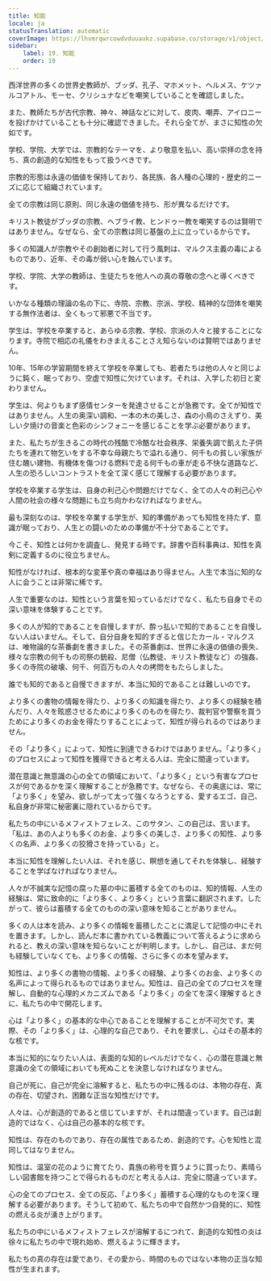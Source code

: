 ```yaml
---
title: 知能
locale: ja
statusTranslation: automatic
coverImage: https://lhvmrqwrcowdvduuaukz.supabase.co/storage/v1/object/public/strapi-uploads/small_cover-educacion-fundamental.webp-2d51a7828a2b1309555be27f7e2a61a0.webp
sidebar:
    label: 19. 知能
    order: 19
---
```

西洋世界の多くの世界史教師が、ブッダ、孔子、マホメット、ヘルメス、ケツァルコアトル、モーセ、クリシュナなどを嘲笑していることを確認しました。

また、教師たちが古代宗教、神々、神話などに対して、皮肉、嘲弄、アイロニーを投げかけていることも十分に確認できました。それら全てが、まさに知性の欠如です。

学校、学院、大学では、宗教的なテーマを、より敬意を払い、高い崇拝の念を持ち、真の創造的な知性をもって扱うべきです。

宗教的形態は永遠の価値を保持しており、各民族、各人種の心理的・歴史的ニーズに応じて組織されています。

全ての宗教は同じ原則、同じ永遠の価値を持ち、形が異なるだけです。

キリスト教徒がブッダの宗教、ヘブライ教、ヒンドゥー教を嘲笑するのは賢明ではありません。なぜなら、全ての宗教は同じ基盤の上に立っているからです。

多くの知識人が宗教やその創始者に対して行う風刺は、マルクス主義の毒によるものであり、近年、その毒が弱い心を蝕んでいます。

学校、学院、大学の教師は、生徒たちを他人への真の尊敬の念へと導くべきです。

いかなる種類の理論の名の下に、寺院、宗教、宗派、学校、精神的な団体を嘲笑する無作法者は、全くもって邪悪で不当です。

学生は、学校を卒業すると、あらゆる宗教、学校、宗派の人々と接することになります。寺院で相応の礼儀をわきまえることさえ知らないのは賢明ではありません。

10年、15年の学習期間を終えて学校を卒業しても、若者たちは他の人々と同じように鈍く、眠っており、空虚で知性に欠けています。それは、入学した初日と変わりません。

学生は、何よりもまず感情センターを発達させることが急務です。全てが知性ではありません。人生の奥深い調和、一本の木の美しさ、森の小鳥のさえずり、美しい夕焼けの音楽と色彩のシンフォニーを感じることを学ぶ必要があります。

また、私たちが生きるこの時代の残酷で冷酷な社会秩序、栄養失調で飢えた子供たちを連れて物乞いをする不幸な母親たちで溢れる通り、何千もの貧しい家族が住む醜い建物、有機体を傷つける燃料で走る何千もの車が走る不快な道路など、人生の恐ろしいコントラストを全て深く感じて理解する必要があります。

学校を卒業する学生は、自身の利己心や問題だけでなく、全ての人々の利己心や人間の社会の様々な問題にも立ち向かわなければなりません。

最も深刻なのは、学校を卒業する学生が、知的準備があっても知性を持たず、意識が眠っており、人生との闘いのための準備が不十分であることです。

今こそ、知性とは何かを調査し、発見する時です。辞書や百科事典は、知性を真剣に定義するのに役立ちません。

知性がなければ、根本的な変革や真の幸福はあり得ません。人生で本当に知的な人に会うことは非常に稀です。

人生で重要なのは、知性という言葉を知っているだけでなく、私たち自身でその深い意味を体験することです。

多くの人が知的であることを自慢しますが、酔っ払いで知的であることを自慢しない人はいません。そして、自分自身を知的すぎると信じたカール・マルクスは、唯物論的な茶番劇を書きました。その茶番劇は、世界に永遠の価値の喪失、様々な宗教の何千もの司祭の銃殺、尼僧（仏教徒、キリスト教徒など）の強姦、多くの寺院の破壊、何千、何百万もの人々の拷問をもたらしました。

誰でも知的であると自慢できますが、本当に知的であることは難しいのです。

より多くの書物の情報を得たり、より多くの知識を得たり、より多くの経験を積んだり、人々を眩惑させるためにより多くのものを得たり、裁判官や警察を買うためにより多くのお金を得たりすることによって、知性が得られるのではありません。

その「より多く」によって、知性に到達できるわけではありません。「より多く」のプロセスによって知性を獲得できると考える人は、完全に間違っています。

潜在意識と無意識の心の全ての領域において、「より多く」という有害なプロセスが何であるかを深く理解することが急務です。なぜなら、その奥底には、常に「より多く」を望み、欲しがって太って強くなろうとする、愛するエゴ、自己、私自身が非常に秘密裏に隠れているからです。

私たちの中にいるメフィストフェレス、このサタン、この自己は、言います。「私は、あの人よりも多くのお金、より多くの美しさ、より多くの知性、より多くの名声、より多くの狡猾さを持っている」と。

本当に知性を理解したい人は、それを感じ、瞑想を通してそれを体験し、経験することを学ばなければなりません。

人々が不誠実な記憶の腐った墓の中に蓄積する全てのものは、知的情報、人生の経験は、常に致命的に「より多く、より多く」という言葉に翻訳されます。したがって、彼らは蓄積する全てのものの深い意味を知ることがありません。

多くの人は本を読み、より多くの情報を蓄積したことに満足して記憶の中にそれを置きます。しかし、読んだ本に書かれている教義について答えるように求められると、教えの深い意味を知らないことが判明します。しかし、自己は、まだ何も経験していなくても、より多くの情報、さらに多くの本を望みます。

知性は、より多くの書物の情報、より多くの経験、より多くのお金、より多くの名声によって得られるものではありません。知性は、自己の全てのプロセスを理解し、自動的な心理的メカニズムである「より多く」の全てを深く理解するときに、私たちの中で開花します。

心は「より多く」の基本的な中心であることを理解することが不可欠です。実際、その「より多く」は、心理的な自己であり、それを要求し、心はその基本的な核です。

本当に知的になりたい人は、表面的な知的レベルだけでなく、心の潜在意識と無意識の全ての領域においても死ぬことを決意しなければなりません。

自己が死に、自己が完全に溶解すると、私たちの中に残るのは、本物の存在、真の存在、切望され、困難な正当な知性だけです。

人々は、心が創造的であると信じていますが、それは間違っています。自己は創造的ではなく、心は自己の基本的な核です。

知性は、存在のものであり、存在の属性であるため、創造的です。心を知性と混同してはなりません。

知性は、温室の花のように育てたり、貴族の称号を買うように買ったり、素晴らしい図書館を持つことで得られるものだと考える人は、完全に間違っています。

心の全てのプロセス、全ての反応、「より多く」蓄積する心理的なものを深く理解する必要があります。そうして初めて、私たちの中で自然かつ自発的に、知性の燃える炎が湧き上がります。

私たちの中にいるメフィストフェレスが溶解するにつれて、創造的な知性の炎は徐々に私たちの中で現れ始め、燃えるように輝きます。

私たちの真の存在は愛であり、その愛から、時間のものではない本物の正当な知性が生まれます。

